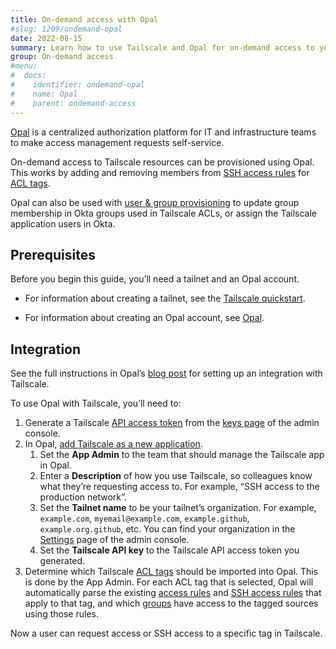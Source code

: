 ```yaml
---
title: On-demand access with Opal
#slug: 1209/ondemand-opal
date: 2022-08-15
summary: Learn how to use Tailscale and Opal for on-demand access to your Tailscale network.
group: On-demand access
#menu:
#  docs:
#    identifier: ondemand-opal
#    name: Opal
#    parent: ondemand-access
---
```


[Opal][opal] is a centralized authorization platform for IT and infrastructure teams to make access
management requests self-service.

On-demand access to Tailscale resources can be provisioned using Opal. This works by adding and
removing members from [SSH access rules][ssh-access-rules]
for [ACL tags][acl-tags].

Opal can also be used with [user & group provisioning][provisioning] to update group membership in Okta groups used in
Tailscale ACLs, or assign the Tailscale application users in Okta.

## Prerequisites

Before you begin this guide, you’ll need a tailnet and an Opal account.

- For information about creating a tailnet, see the [Tailscale quickstart][tailscale-quickstart].

- For information about creating an Opal account, see [Opal][opal].

## Integration

See the full instructions in Opal’s [blog post][blog-post] for setting up an integration with Tailscale.

To use Opal with Tailscale, you’ll need to:

1. Generate a Tailscale [API access token][access-token] from the [keys page][keys-page] of the admin console.
1. In Opal, [add Tailscale as a new application][opal-create-tailscale].
   1. Set the **App Admin** to the team that should manage the Tailscale app in Opal.
   1. Enter a **Description** of how you use Tailscale, so colleagues know what they’re requesting access to. For example,
      “SSH access to the production network”.
   1. Set the **Tailnet name** to be your tailnet’s organization. For example, `example.com`, `myemail@example.com`, `example.github`,
      `example.org.github`, etc. You can find your organization in the [Settings][settings] page of the admin console.
   1. Set the **Tailscale API key** to the Tailscale API access token you generated.
1. Determine which Tailscale [ACL tags][acl-tags] should be imported into Opal. This is done by the App Admin. For each
   ACL tag that is selected, Opal will automatically parse the existing [access rules][access-rules] and
   [SSH access rules][ssh-access-rules] that apply to that tag, and which [groups][groups] have access to the tagged
   sources using those rules.

Now a user can request access or SSH access to a specific tag in Tailscale.

[access-rules]: /kb/1018/acls/#acl-rules
[acl-tags]: /kb/1068/acl-tags
[admin-console]: https://login.tailscale.com/admin
[access-token]: /kb/1101/api/
[blog-post]: https://opal.dev/blog-post/tailscale
[groups]: /kb/1018/acls/#groups
[keys-page]: https://login.tailscale.com/admin/settings/keys
[opal-create-tailscale]: https://app.opal.dev/apps/create/tailscale
[opal]: https://opal.dev/
[provisioning]: /kb/1180/sso-okta-scim/
[settings]: https://login.tailscale.com/admin/settings/
[ssh-access-rules]: /kb/1018/acls/#tailscale-ssh
[tailscale-quickstart]: /kb/1017/install/
